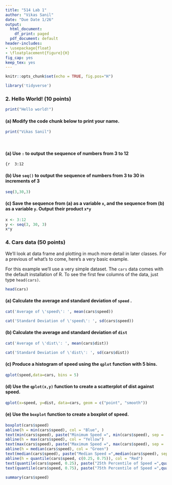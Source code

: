 ```yaml
---
title: "514 Lab 1"
author: "Vikas Sanil"
date: "Due Date 1/26"
output:
  html_document:
    df_print: paged
  pdf_document: default
header-includes:
- \usepackage{float}
- \floatplacement{figure}{H}
fig_cap: yes
keep_tex: yes
---
```

```r
knitr::opts_chunk$set(echo = TRUE, fig.pos="H")
```
```r
library('tidyverse')
```

### 2.  Hello World! (10 points)

```r
print("Hello world!")
```

#### (a) Modify the code chunk below to print your name.

```r
print("Vikas Sanil")
```

<br>


#### (a) Use `:` to output the sequence of numbers from 3 to 12
```{r 
3:12
```

#### (b) Use `seq()` to output the sequence of numbers from 3 to 30 in increments of 3
```r
seq(3,30,3)
```

#### (c) Save the sequence from (a) as a variable `x`, and the sequence from (b) as a variable `y`.  Output their product `x*y`
```r
x <- 3:12
y <- seq(3, 30, 3)
x*y
```
\newpage



### 4. Cars data (50 points)

We'll look at data frame and plotting in much more detail in later classes.  For a previous of what's to come, here's a very basic example.

For this example we'll use a very simple dataset.  The `cars` data comes with the default installation of R.  To see the first few columns of the data, just type `head(cars)`.

```r
head(cars)
```

#### (a) Calculate the average and standard deviation of `speed` .

```r
cat('Average of \'speed\': ', mean(cars$speed))

```

```r
cat('Standard Deviation of \'speed\': ', sd(cars$speed))
```

#### (b) Calculate the average and standard deviation of `dist` 

```r
cat('Average of \'dist\': ', mean(cars$dist))

```

```r
cat('Standard Deviation of \'dist\': ', sd(cars$dist))
```

#### (c)  Produce a histogram of speed using the `qplot` function with **5 bins**.

```r
qplot(speed,data=cars, bins = 5)
```

\newpage

#### (d) Use the `qplot(x,y)` function to create a scatterplot of dist against speed.

```r
qplot(x=speed, y=dist, data=cars, geom = c("point", "smooth"))
```


#### (e) Use the `boxplot` function to create a boxplot of speed.

```r
boxplot(cars$speed)
abline(h = min(cars$speed), col = "Blue", )
text(min(cars$speed), paste("Minimum Speed =", min(cars$speed), sep = ' '), adj = c(0.5,-0.1) )
abline(h = max(cars$speed), col = "Yellow")
text(max(cars$speed), paste("Maximum Speed =", max(cars$speed), sep = ' '), adj = c(0.5,-0.1) )
abline(h = median(cars$speed), col = "Green")
text(median(cars$speed), paste("Median Speed =",median(cars$speed), sep = ' '), adj = c(0.5,-0.1) )
abline(h = quantile(cars$speed, c(0.25, 0.75)), col = "Red")
text(quantile(cars$speed, 0.25), paste("25th Percentile of Speed =",quantile(cars$speed, 0.25), sep = ' '), adj = c(0.5,-0.1) )
text(quantile(cars$speed, 0.75), paste("75th Percentile of Speed =",quantile(cars$speed, 0.75), sep = ' '), adj = c(0.5,-0.1) )
```

```r
summary(cars$speed)
```

